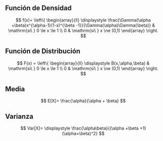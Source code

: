 ## Función de Densidad

$$
f(x)= \left\{
	       \begin{array}{ll}
		 \displaystyle \frac{\Gamma(\alpha +\beta)x^{\alpha-1}(1-x)^{\beta -1}}{\Gamma(\alpha)\Gamma(\beta)}      & \mathrm{si\ } 0 \le x \le 1 \\
		 0     & \mathrm{si\ } x \ne (0,1) 
	       \end{array}
	     \right.
$$


## Función de Distribución

$$
 F(x) = \left\{
	       \begin{array}{ll}
		 \displaystyle B(x,\alpha,\beta) &  \mathrm{si\ } 0 \le x \le 1 \\
		 0     & \mathrm{si\ } x \ne (0,1) 
	       \end{array}
	     \right.
$$

## Media

$$
E[X]= \frac{\alpha}{\alpha + \beta}
$$

## Varianza

$$
Var[X]= \displaystyle \frac{\alpha\beta}{(\alpha +\beta +1)(\alpha+\beta)^2}
$$